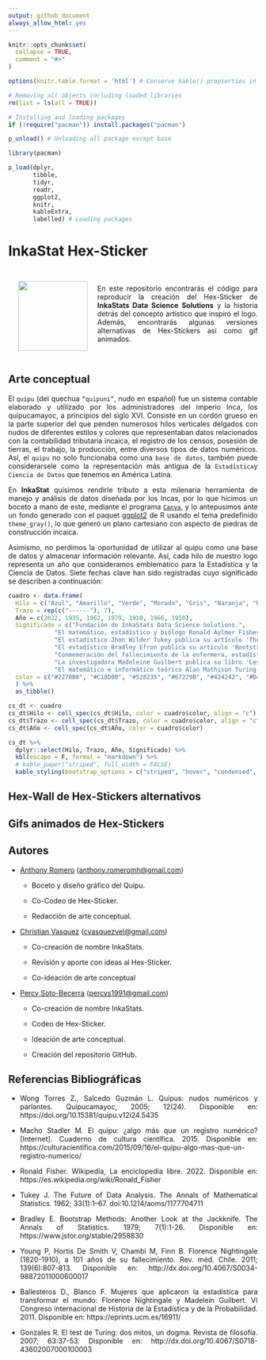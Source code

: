 ```yaml
---
output: github_document
always_allow_html: yes
---
```


<!-- README.md is generated from README.Rmd. Please edit that file -->

```r
knitr::opts_chunk$set(
  collapse = TRUE,
  comment = "#>"
)

options(knitr.table.format = 'html') # Conserve kable() propierties in .md documents

# Removing all objects including loaded libraries
rm(list = ls(all = TRUE))

# Installing and loading packages
if (!require("pacman")) install.packages("pacman")

p_unload() # Unloading all package except base

library(pacman)

p_load(dplyr, 
       tibble, 
       tidyr, 
       readr, 
       ggplot2,
       knitr, 
       kableExtra, 
       labelled) # Loading packages
```

```{=html}
<style>
body {
text-align: justify}
</style>
```

# InkaStat Hex-Sticker

<a href="https://github.com/psotob/InkaStat_HexSticker"><img src="stickers_png/logo-inkastats-official.png" align="left" width="140" hspace="20" vspace="25"/></a>

<br>

En este repositorio encontrarás el código para reproducir la creación del Hex-Sticker de **InkaStats Data Science Solutions** y la historia detrás del concepto artístico que inspiró el logo. Además, encontrarás algunas versiones alternativas de Hex-Stickers así como gif animados.

<br> 

## Arte conceptual

El `quipu` (del quechua `“quipuni”`, nudo en español) fue un sistema contable elaborado y utilizado por los administradores del imperio Inca, los quipucamayoc, a principios del siglo XVI. Consiste en un cordón grueso en la parte superior del que penden numerosos hilos verticales delgados con nudos de diferentes estilos y colores que representaban datos relacionados con la contabilidad tributaria incaica, el registro de los censos, posesión de tierras, el trabajo, la producción, entre diversos tipos de datos numéricos. Así, el `quipu` no solo funcionaba como una `base de datos`, también puede considerarsele como la representación más antigua de la `Estadística`y `Ciencia de Datos` que tenemos en América Latina.

En **InkaStat** quisimos rendirle tributo a esta milenaria herramienta de manejo y análisis de datos diseñada por los Incas, por lo que hicimos un boceto a mano de este, mediante el programa [`Canva`](https://www.canva.com/es_419/), y lo antepusimos ante un fondo generado con el paquet [ggplot2](https://ggplot2.tidyverse.org/) de R usando el tema predefinido `theme_gray()`, lo que generó un plano cartesiano con aspecto de piedras de construcción incaica.

Asimismo, no perdimos la oportunidad de utilizar al quipu como una base de datos y almacenar información relevante. Así, cada hilo de nuestro logo representa un año que consideramos emblemático para la Estadística y la Ciencia de Datos. Siete fechas clave han sido registradas cuyo significado se describen a continuación:


```r
cuadro <- data.frame(
  Hilo = c("Azul", "Amarillo", "Verde", "Morado", "Gris", "Naranja", "Rojo"), 
  Trazo = rep(c("------"), 7), 
  Año = c(2022, 1935, 1962, 1979, 1910, 1966, 1950), 
  Significado = c("Fundación de InkaStats Data Science Solutions.", 
             "El matemático, estadístico y biólogo Ronald Aylmer Fisher, basándose en su experiencia en el Rothamsted Research con datos de cultivos agrícolas, publica su libro 'The Design of Experiments', libro con el que no solo propone las bases estadísticas, sino también filosóficas, del Diseño de Experimentos.", 
             "El estadístico Jhon Wilder Tukey publica su artículo 'The future of Data Analysis', en el que se cuestiona el futuro de la Estadística como ciencia empírica dando así origen a la Ciencia de Datos como disciplina.", 
             "El estadístico Bradley Efron publica su artículo 'Bootstrap Methods: Another Look at the Jackknife', publicación que marca el inicio del Bootstrap como método de remuestreo, lo que lo lleva a ser considerado padre de la Estadística Computacional.", 
             "Conmemoración del fallecimiento de la enfermera, estadística y matemática Florence Nightingale, conocida por crear el Diagrama de Área Polar para contabilizar las muertes durante la Guerra de Crimea, lo que le significó ser elegida como miembro de la Sociedad Estadística de Inglaterra en 1858.", 
             "La investigadora Madeleine Guilbert publica su libro 'Les fonctions des femmes dans l´industrie', libro en el que, por primera vez, se utiliza la estadística aplicada para denunciar públicamente un problema social como la discriminación de género en los mercados laborales de la época basándose en la aplicación de la técnica de investigación social por encuesta", 
             "El matemático e informático teórico Alan Mathison Turing publica lo que hoy se conoce como el Test de Turing, herramienta utilizada para medir la inteligencia de las máquinas, por lo que es considerado pionero en campos como la Inteligencia artificial y el Machine learning, componentes de la Ciencia de Datos"), 
  color = c("#2270B8", "#C18D00", "#528235", "#67229B", "#424242", "#D49264", "#8F0000")
  ) %>%
  as_tibble()
```

```r
cs_dt <- cuadro
cs_dt$Hilo <- cell_spec(cs_dt$Hilo, color = cuadro$color, align = "c")
cs_dt$Trazo <- cell_spec(cs_dt$Trazo, color = cuadro$color, align = "c", background = cuadro$color)
cs_dt$Año <- cell_spec(cs_dt$Año, color = cuadro$color)

```

```r
cs_dt %>% 
  dplyr::select(Hilo, Trazo, Año, Significado) %>% 
  kbl(escape = F, format = "markdown") %>% 
  # kable_paper("striped", full_width = FALSE)
  kable_styling(bootstrap_options = c("striped", "hover", "condensed", "responsive"))
```

## Hex-Wall de Hex-Stickers alternativos




## Gifs animados de Hex-Stickers


## Autores

-   [Anthony Romero](https://github.com/AnthonyRomeroC) ([anthony.romeromh\@gmail.com](mailto:anthony.romeromh@gmail.com){.email})

    + Boceto y diseño gráfico del Quipu.
  
    + Co-Codeo de Hex-Sticker.
  
    + Redacción de arte conceptual.
    
-   [Christian Vasquez](https://github.com/cvasquezvel) ([cvasquezvel\@gmail.com](mailto:cvasquezvel@gmail.com){.email})

    + Co-creación de nombre InkaStats.
  
    + Revisión y aporte con ideas al Hex-Sticker.
  
    + Co-ideación de arte conceptual

-   [Percy Soto-Becerra](https://github.com/psotob) ([percys1991\@gmail.com](mailto:percys1991@gmail.com){.email})

    + Co-creación de nombre InkaStats.

    + Codeo de Hex-Sticker.
    
    + Ideación de arte conceptual.
    
    + Creación del repositorio GitHub.

  
## Referencias Bibliográficas

- Wong Torres Z., Salcedo Guzmán L. Quipus: nudos numéricos y parlantes. Quipucamayoc, 2005; 12(24). Disponible en: https://doi.org/10.15381/quipu.v12i24.5435 

- Macho Stadler M. El quipu: ¿algo más que un registro numérico? [Internet]. Cuaderno de cultura científica. 2015. Disponible en: https://culturacientifica.com/2015/09/16/el-quipu-algo-mas-que-un-registro-numerico/

- Ronald Fisher. Wikipedia, La enciclopedia libre. 2022. Disponible en: https://es.wikipedia.org/wiki/Ronald_Fisher

- Tukey J. The Future of Data Analysis. The Annals of Mathematical Statistics. 1962; 33(1):1–67. doi:10.1214/aoms/1177704711

- Bradley E. Bootstrap Methods: Another Look at the Jackknife. The Annals of Statistics. 1979; 7(1):1-26. Disponible en: https://www.jstor.org/stable/2958830

- Young P, Hortis De Smith V, Chambi M, Finn B. Florence Nightingale (1820-1910), a 101 años de su fallecimiento. Rev. méd. Chile. 2011; 139(6):807-813. Disponible en: http://dx.doi.org/10.4067/S0034-98872011000600017 

- Ballesteros D., Blanco F. Mujeres que aplicaron la estadística para transformar el mundo: Florence Nightingale y Madelein Guilbert. VI Congreso internacional de Historia de la Estadística y de la Probabilidad. 2011. Disponible en: https://eprints.ucm.es/16911/

- Gonzales R. El test de Turing: dos mitos, un dogma. Revista de filosofía. 2007; 63:37-53. Disponible en: http://dx.doi.org/10.4067/S0718-43602007000100003
